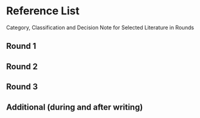 # Reference List {.unnumbered}
Category, Classification and Decision Note for Selected Literature in Rounds

## Round 1


## Round 2


## Round 3


## Additional (during and after writing)